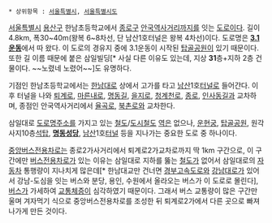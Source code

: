  * 상위항목 : [[서울특별시]], [[서울특별시도]]

{{{+1 三一大路 / Samil-daero }}}

[[서울특별시]] [[용산구]] 한남초등학교에서 [[종로구]] [[안국역]]사거리까지를 잇는 [[도로]]이다. 길이 4.8km, 폭30~40m(왕복 6~8차선, 단 남산1호터널은 왕복 4차선)이다. 도로명은 '''[[3.1 운동]]'''에서 따 왔다. 이 도로의 경유지 중에 3.1운동이 시작된 [[탑골공원]]이 있기 때문이다. 또한 길 이름 때문에 붙은 삼일빌딩[* 사실 다른 이유도 있는데, 지상 '''31'''층+지하 2층 건물이다. ~~노렸네 노렸어~~]도 유명하다. 

기점인 한남초등학교에서는 [[한남대로]] 상에서 고가를 타고 [[남산]]1호[[터널]]로 들어간다. 이후 터널을 나와 [[퇴계로]], [[마른내로]], [[명동길]], [[을지로]], [[청계천로]], [[종로]], [[인사동길]]과 교차하며, 종점인 안국역사거리에서 [[율곡로]], [[북촌로]]와 교차한다.

삼일대로 [[도로명주소]]를 가지고 있는 [[철도]]/[[도시철도]] [[역]]은 없으나, [[운현궁]], [[탑골공원]], 원각사지10층[[석탑]], '''[[명동성당]]''', [[남산]]1호[[터널]] 등을 지나가는 중요한 도로 중 하나이다.

[[중앙버스전용차로]]는 종로2가사거리에서 퇴계로2가교차로까지 딱 1km 구간으로, 이 구간에만 [[버스]]전용차로가 있는 이유는 삼일대로 지하를 뚫는 [[철도]]가 없어서 삼일대로의 [[자동차]] 통행량이 지나치게 많은데[* 한남대교만 건너면 [[경부고속도로]]와 [[강남대로]]가 있어서 강남-도심을 잇는 버스와 분당, 용인, 수원에서 올라오는 버스가 이 도로로 몰린다], [[버스]]가 가세하여 [[교통]]체증이 심각하였기 때문이다. 그래서 버스 교통량이 많은 구간만 울며 겨자먹기 식으로 중앙버스전용차로를 조성한 뒤 퇴계로2가에서 다른 곳으로 빠져나가게 만든 것이다.
